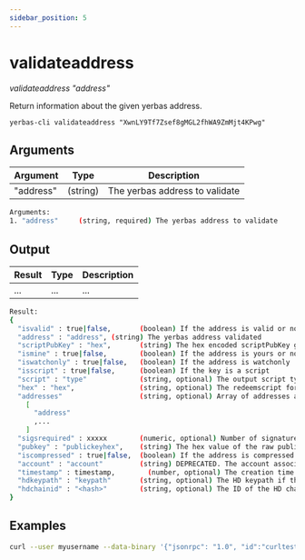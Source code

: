 ```yaml
---
sidebar_position: 5
---
```



# validateaddress

_validateaddress "address"_

Return information about the given yerbas address.

`yerbas-cli validateaddress "XwnLY9Tf7Zsef8gMGL2fhWA9ZmMjt4KPwg"`

<!-- <ReactPlayer playing controls url={[
    {src: `${require('./assets/placeholder.webm').default}`, type: 'video/webm'}]} /> -->

## Arguments

| Argument  | Type     | Description                       |
| --------- | -------- | --------------------------------- |
| "address" | (string) | The yerbas address to validate |

```bash
Arguments:
1. "address"     (string, required) The yerbas address to validate
```

## Output

| Result | Type | Description |
| ------ | ---- | ----------- |
| ...    | ...  | ...         |

```bash
Result:
{
  "isvalid" : true|false,       (boolean) If the address is valid or not. If not, this is the only property returned.
  "address" : "address", (string) The yerbas address validated
  "scriptPubKey" : "hex",       (string) The hex encoded scriptPubKey generated by the address
  "ismine" : true|false,        (boolean) If the address is yours or not
  "iswatchonly" : true|false,   (boolean) If the address is watchonly
  "isscript" : true|false,      (boolean) If the key is a script
  "script" : "type"             (string, optional) The output script type. Possible types: nonstandard, pubkey, pubkeyhash, scripthash, multisig, nulldata
  "hex" : "hex",                (string, optional) The redeemscript for the p2sh address
  "addresses"                   (string, optional) Array of addresses associated with the known redeemscript
    [
      "address"
      ,...
    ]
  "sigsrequired" : xxxxx        (numeric, optional) Number of signatures required to spend multisig output
  "pubkey" : "publickeyhex",    (string) The hex value of the raw public key
  "iscompressed" : true|false,  (boolean) If the address is compressed
  "account" : "account"         (string) DEPRECATED. The account associated with the address, "" is the default account
  "timestamp" : timestamp,        (number, optional) The creation time of the key if available in seconds since epoch (Jan 1 1970 GMT)
  "hdkeypath" : "keypath"       (string, optional) The HD keypath if the key is HD and available
  "hdchainid" : "<hash>"        (string, optional) The ID of the HD chain
}
```

## Examples

```bash
curl --user myusername --data-binary '{"jsonrpc": "1.0", "id":"curltest", "method": "validateaddress", "params": ["XwnLY9Tf7Zsef8gMGL2fhWA9ZmMjt4KPwg"] }' -H 'content-type: text/plain;' http://127.0.0.1:9998/
```
